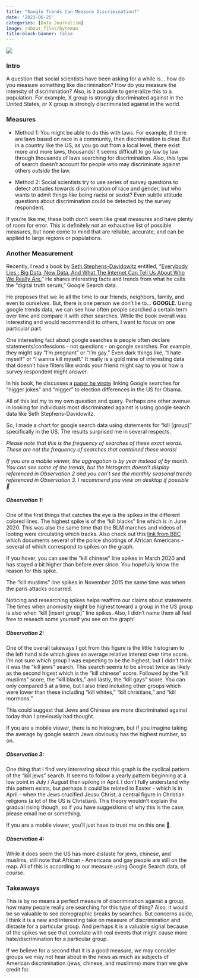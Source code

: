 ```yaml
---
title: "Google Trends Can Measure Discrimination?"
date: '2023-06-25'
categories: [Data Journalism]
image: /about_files/byteman
title-block-banner: false
---
```


![](/./about_files/byteman.png){fig-align="center"}

### Intro

A question that social scientists have been asking for a while is... how do you measure something like discrimination? How do you measure the intensity of discrimination? Also, is it possible to generalize this to a population. For example, X group is strongly discriminated against in the United States, or X group is strongly discriminated against in the world.

### Measures

* Method 1: You might be able to do this with laws. For example, if there are laws based on race in a community, then discrimination is clear. But in a country like the US, as you go out from a local level, there exist more and more laws, thousands! It seems difficult to go law by law through thousands of laws searching for discrimination. Also, this type of search doesn't account for people who may discriminate against others *outside* the law.

* Method 2: Social scientists try to use series of survey questions to detect attitudes towards discrimination of race and gender, but who wants to admit things like being racist or sexist? Even subtle attitude questions about discrimination could be detected by the survey respondent.

If you're like me, these both don't seem like great measures and have plenty of room for error. This is definitely not an exhaustive list of possible measures, but none come to mind that are reliable, accurate, and can be applied to large regions or populations.

### Another Measurement

Recently, I read a book by [Seth Stephens-Davidowitz](https://en.wikipedia.org/wiki/Seth_Stephens-Davidowitz) entitled, "[Everybody Lies : Big Data, New Data, And What The Internet Can Tell Us About Who We Really Are.](https://www.amazon.com/Everybody-Lies-Internet-About-Really-ebook/dp/B01AFXZ2F4)" He shares interesting facts and trends from what he calls the "digital truth serum," Google Search data.

He proposes that we lie all the time to our friends, neighbors, family, and even to ourselves. But, there is one person we don't lie to... **GOOGLE**. Using google trends data, we can see how often people searched a certain term over time and compare it with other searches. While the book overall was interesting and would recommend it to others, I want to focus on one particular part. 

One interesting fact about google searches is people often declare statements/confessions - not questions - on google searches. For example, they might say "I'm pregnant" or "I'm gay." Even dark things like, "I hate myself" or "I wanna kill myself." It really is a gold mine of interesting data that doesn't have filters like words your friend might say to you or how a survey respondent might answer.

In his book, he discusses a [paper he wrote](https://scholar.google.com/citations?view_op=view_citation&hl=es&user=c17VI7YAAAAJ&citation_for_view=c17VI7YAAAAJ:IjCSPb-OGe4C) linking Google searches for "nigger jokes" and "nigger" to election differences in the US for Obama.

All of this led my to my own question and query. Perhaps one other avenue in looking for individuals most discriminated against is using google search data like Seth Stephens-Davidowitz.

So, I made a chart for google search data using statements for "kill [group]" specifically in the US. The results surprised me in several respects.

*Please note that this is the frequency of searches of these exact words. These are not the frequency of searches that contained these words!*

<script type="text/javascript" src="https://ssl.gstatic.com/trends_nrtr/3349_RC01/embed_loader.js"></script>
<script type="text/javascript">
trends.embed.renderExploreWidget("TIMESERIES", {"comparisonItem":[{"keyword":"kill blacks","geo":"US","time":"2004-01-01 2023-06-26"},{"keyword":"kill jews","geo":"US","time":"2004-01-01 2023-06-26"},{"keyword":"kill gays","geo":"US","time":"2004-01-01 2023-06-26"},{"keyword":"kill chinese","geo":"US","time":"2004-01-01 2023-06-26"},{"keyword":"kill muslims","geo":"US","time":"2004-01-01 2023-06-26"}],"category":0,"property":""}, {"exploreQuery":"date=all&geo=US&q=kill%20blacks,kill%20jews,kill%20gays,kill%20chinese,kill%20muslims&hl=en-US","guestPath":"https://trends.google.com:443/trends/embed/"});
</script>

*If you are a mobile viewer, the aggregation is by year instead of by month. You can see some of the trends, but the histogram doesn't display referenced in Observation 2 and you can't see the monthly seasonal trends referenced in Observation 3. I recommend you view on desktop if possible 🙏*

##### Observation 1:

One of the first things that catches the eye is the spikes in the different colored lines. The highest spike is of the "kill blacks" line which is in June 2020. This was also the same time that the BLM marches and videos of looting were circulating which tracks. Also check out this [link from BBC](https://www.bbc.com/news/world-us-canada-52905408) which documents several of the police shootings of African Americans -  several of which correspond to spikes on the graph.

If you hover, you can see the "kill chinese" line spikes in March 2020 and has stayed a bit higher than before ever since. You hopefully know the reason for this spike.

The "kill muslims" line spikes in November 2015 the same time was when the paris attacks occurred. 

Noticing and researching spikes helps reaffirm our claims about statements. The times when anomosity might be highest toward a group in the US group is also when "kill [insert group]" line spikes. Also, I didn't name them all feel free to reseach some yourself you see on the graph!

##### Observation 2:

One of the overall takeways I got from this figure is the little histogram to the left hand side which gives an average relative interest over time score. I'm not sure which group I was expecting to be the highest, but I didn't think it was the "kill jews" search. This search seems to be almost twice as likely as the second higest which is the "kill chinese" score. Followed by the "kill muslims" score, the "kill blacks," and lastly, the "kill gays" score. You can only compared 5 at a time, but I also tried including other groups which were lower than these including "kill whites," "kill christians," and "kill mormons."

This could suggest that Jews and Chinese are more discriminated against today than I previously had thought.

If you are a mobile viewer, there is no histogram, but if you imagine taking the average by google search Jews obviously has the highest number, so on.

##### Observation 3:

One thing that i find very interesting about this graph is the cyclical pattern of the "kill jews" search. It seems to follow a yearly pattern beginning at a low point in July / August then spiking in April. I don't fully understand why this pattern exists, but perhaps it could be related to Easter - which is in April - when the Jews crucified Jeusu Christ, a central figure in Christian religions (a lot of the US is Christian). This theory wouldn't explain the gradual rising though, so if you have suggestions of why this is the case, please email me or something.

If you are a mobile viewer, you'll just have to trust me on this one 🙂.

##### Observation 4:

While it does seem the US has more distaste for jews, chinese, and muslims, still note that African - Americans and gay people are still on the map. All of this is according to our measure using Google Search data, of course.

### Takeaways

This is by no means a perfect measure of discrimination against a group, how many people really are searching for this type of thing? Also, it would be so valuable to see demographic breaks by searches. But concerns aside, I think it is a new and interesting take on measure of discrimination and distaste for a particular group. And perhaps it is a valuable signal because of the spikes we see that correlate with real events that might cause more hate/discrimination for a particular group.

If we believe for a second that it is a good measure, we may consider groups we may not hear about in the news as much as subjects of American discrimination (jews, chinese, and muslimns) more than we give credit for.
